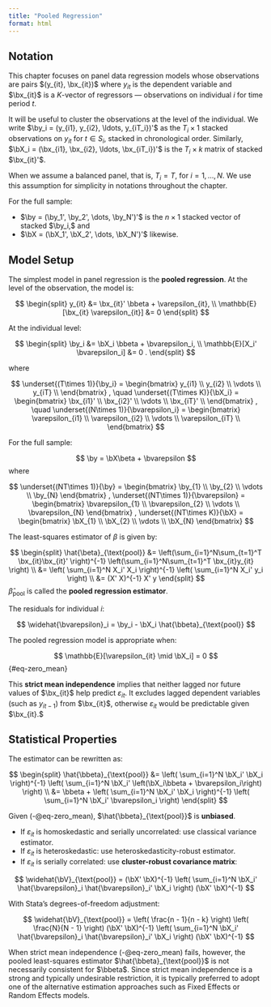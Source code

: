 ```yaml
---
title: "Pooled Regression"
format: html
---
```



## Notation

This chapter focuses on panel data regression models whose observations are pairs $(y_{it}, \bx_{it})$ where $y_{it}$ is the dependent variable and $\bx_{it}$ is a $K$-vector of regressors — observations on individual $i$ for time period $t$.

It will be useful to cluster the observations at the level of the individual. We write $\by_i = (y_{i1}, y_{i2}, \ldots, y_{iT_i})'$ as the $T_i \times 1$ stacked observations on $y_{it}$ for $t \in S_i$, stacked in chronological order. Similarly, $\bX_i = (\bx_{i1}, \bx_{i2}, \ldots, \bx_{iT_i})'$ is the $T_i \times k$ matrix of stacked $\bx_{it}'$.

When we assume a balanced panel, that is, $T_i = T,$ for $i=1,\ldots,N.$ We use this assumption for simplicity in notations throughout the chapter.

For the full sample:

- $\by = (\by_1', \by_2', \dots, \by_N')'$ is the $n \times 1$ stacked vector of stacked $\by_i,$ and
- $\bX = (\bX_1', \bX_2', \dots, \bX_N')'$ likewise.



## Model Setup

The simplest model in panel regression is the **pooled regression**. At the level of the observation, the model is:

$$
\begin{split}
y_{it} &= \bx_{it}' \bbeta + \varepsilon_{it}, \\
\mathbb{E}[\bx_{it} \varepsilon_{it}] &= 0
\end{split}
$$

At the individual level:

$$
\begin{split}
\by_i &= \bX_i \bbeta + \bvarepsilon_i, \\ 
\mathbb{E}[X_i' \bvarepsilon_i] &= 0 .
\end{split}
$$

where

$$
\underset{(T\times 1)}{\by_i} = \begin{bmatrix}
y_{i1}  \\
y_{i2}  \\
\vdots \\
y_{iT}  \\
\end{bmatrix} , \quad
\underset{(T\times K)}{\bX_i} = \begin{bmatrix}
\bx_{i1}'  \\
\bx_{i2}'  \\
\vdots \\
\bx_{iT}'  \\
\end{bmatrix} , \quad
\underset{(N\times 1)}{\bvarepsilon_i} = \begin{bmatrix}
\varepsilon_{i1}  \\
\varepsilon_{i2}  \\
\vdots \\
\varepsilon_{iT}  \\
\end{bmatrix}
$$

For the full sample:

$$
\by = \bX\beta + \bvarepsilon
$$
where

$$
\underset{(NT\times 1)}{\by} = \begin{bmatrix}
\by_{1}  \\
\by_{2}  \\
\vdots \\
\by_{N}  
\end{bmatrix} ,
\underset{(NT\times 1)}{\bvarepsilon} = \begin{bmatrix}
\bvarepsilon_{1}  \\
\bvarepsilon_{2}  \\
\vdots \\
\bvarepsilon_{N}  
\end{bmatrix} ,
\underset{(NT\times K)}{\bX} = \begin{bmatrix}
\bX_{1}  \\
\bX_{2}  \\
\vdots \\
\bX_{N}  
\end{bmatrix} 
$$

The least-squares estimator of $\beta$ is given by:

$$
\begin{split}
\hat{\beta}_{\text{pool}} 
&= \left(\sum_{i=1}^N\sum_{t=1}^T \bx_{it}\bx_{it}' \right)^{-1} \left(\sum_{i=1}^N\sum_{t=1}^T \bx_{it}y_{it} \right) \\
&= \left( \sum_{i=1}^N X_i' X_i \right)^{-1} \left( \sum_{i=1}^N X_i' y_i \right)  \\
&= (X' X)^{-1} X' y
\end{split}
$$
$\hat{\beta}_{\text{pool}}$ is called the **pooled regression estimator**.

The residuals for individual $i$:

$$
\widehat{\bvarepsilon}_i = \by_i - \bX_i \hat{\bbeta}_{\text{pool}}
$$

The pooled regression model is appropriate when:

$$
\mathbb{E}[\varepsilon_{it} \mid \bX_i] = 0
$${#eq-zero_mean}

This **strict mean independence** implies that neither lagged nor future values of $\bx_{it}$ help predict $\varepsilon_{it}$. It excludes lagged dependent variables (such as $y_{it-1}$) from $\bx_{it}$, otherwise $\varepsilon_{it}$ would be predictable given $\bx_{it}.$



## Statistical Properties

The estimator can be rewritten as:

$$
\begin{split}
\hat{\bbeta}_{\text{pool}} 
&= \left( \sum_{i=1}^N \bX_i' \bX_i \right)^{-1} \left( \sum_{i=1}^N \bX_i' \left(\bX_i\bbeta + \bvarepsilon_i\right) \right)  \\
&= \bbeta + \left( \sum_{i=1}^N \bX_i' \bX_i \right)^{-1} \left( \sum_{i=1}^N \bX_i' \bvarepsilon_i \right)
\end{split}
$$

Given (-@eq-zero_mean), $\hat{\bbeta}_{\text{pool}}$ is **unbiased**.

- If $\varepsilon_{it}$ is homoskedastic and serially uncorrelated: use classical variance estimator.
- If $\varepsilon_{it}$ is heteroskedastic: use heteroskedasticity-robust estimator.
- If $\varepsilon_{it}$ is serially correlated: use **cluster-robust covariance matrix**:

$$
\widehat{\bV}_{\text{pool}} = (\bX' \bX)^{-1} \left( \sum_{i=1}^N \bX_i' \hat{\bvarepsilon}_i \hat{\bvarepsilon}_i' \bX_i \right) (\bX' \bX)^{-1}
$$

With Stata's degrees-of-freedom adjustment:

$$
\widehat{\bV}_{\text{pool}} = \left( \frac{n - 1}{n - k} \right) \left( \frac{N}{N - 1} \right)  (\bX' \bX)^{-1} \left( \sum_{i=1}^N \bX_i' \hat{\bvarepsilon}_i \hat{\bvarepsilon}_i' \bX_i \right) (\bX' \bX)^{-1}
$$

When strict mean independence (-@eq-zero_mean) fails, however, the pooled least-squares estimator $\hat{\bbeta}_{\text{pool}}$ is not necessarily consistent for $\bbeta$. Since strict mean independence is a strong and typically undesirable
restriction, it is typically preferred to adopt one of the alternative estimation approaches such as Fixed Effects or Random Effects models.






